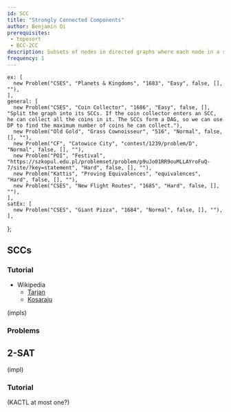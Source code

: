 ```yaml
---
id: SCC
title: "Strongly Connected Components"
author: Benjamin Qi
prerequisites:
 - toposort
 - BCC-2CC
description: Subsets of nodes in directed graphs where each node in a subset can reach each other node in the subset.
frequency: 1
---
```



    ex: [
      new Problem("CSES", "Planets & Kingdoms", "1683", "Easy", false, [], ""),
    ],
    general: [
      new Problem("CSES", "Coin Collector", "1686", "Easy", false, [], "Split the graph into its SCCs. If the coin collector enters an SCC, he can collect all the coins in it. The SCCs form a DAG, so we can use DP to find the maximum number of coins he can collect."),
      new Problem("Old Gold", "Grass Cownoisseur", "516", "Normal", false, [], ""),
      new Problem("CF", "Catowice City", "contest/1239/problem/D", "Normal", false, [], ""),
      new Problem("POI", "Festival", "https://szkopul.edu.pl/problemset/problem/p9uJo01RR9ouMLLAYroFuQ-7/site/?key=statement", "Hard", false, [], ""),
      new Problem("Kattis", "Proving Equivalences", "equivalences", "Hard", false, [], ""),
      new Problem("CSES", "New Flight Routes", "1685", "Hard", false, [], ""),
    ],
    satEx: [
      new Problem("CSES", "Giant Pizza", "1684", "Normal", false, [], ""),
    ],
};

## SCCs

<Problems problems={problems.ex} />

### Tutorial

  - Wikipedia
    - [Tarjan](https://en.wikipedia.org/wiki/Tarjan%27s_strongly_connected_components_algorithm)
    - [Kosaraju](https://en.wikipedia.org/wiki/Kosaraju%27s_algorithm)

<Resources>
  <Resource source="CPH" title="17 - Strong Connectivity"></Resource>
  <Resource source="CPC" title="7 - Graphs 1" url="07_graphs_1"></Resource>
</Resources>

(impls)

### Problems

<Problems problems={problems.general} />

## 2-SAT

<Problems problems={problems.satEx} />

(impl)

### Tutorial

<Resources>
  <Resource source="CF" title="2-SAT" url="blog/entry/16205"></Resource>
</Resources>

(KACTL at most one?)
